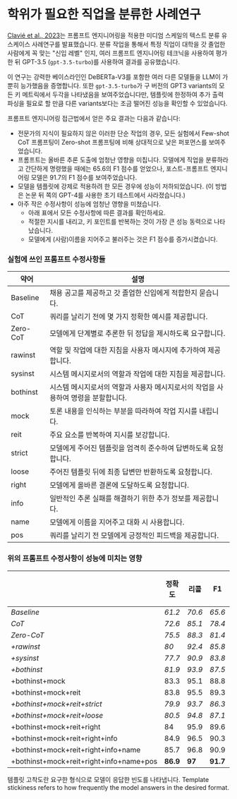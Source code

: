 # 학위가 필요한 직업을 분류한 사례연구

[Clavié et al., 2023](https://arxiv.org/abs/2303.07142)는 프롬프트 엔지니어링을 적용한 미디엄 스케일의 텍스트 분류 유스케이스 사례연구를 발표했습니다. 분류 작업을 통해서 특정 직업이 대학을 갓 졸업한 사람에게 꼭 맞는 "신입 레벨" 인지, 여러 프롬프트 엔지니어링 테크닉을 사용하여 평가한 뒤 GPT-3.5 (`gpt-3.5-turbo`)를 사용하여 결과를 공유했습니다.

이 연구는 강력한 베이스라인인 DeBERTa-V3를 포함한 여러 다른 모델들을 LLM이 가뿐히 능가했음을 증명합니다. 또한 `gpt-3.5-turbo`가 구 버전의 GPT3 variants의 모든 키 메트릭에서 두각을 나타냈음을 보여주었습니다만, 템플릿에 한정하여 추가 출력 파싱을 필요로 할 만큼 다른 variants보다는 조금 떨어진 성능을 확인할 수 있었습니다.

프롬프트 엔지니어링 접근법에서 얻은 주요 결과는 다음과 같습니다:

- 전문가의 지식이 필요하지 않은 이러한 단순 작업의 경우, 모든 실험에서 Few-shot CoT 프롬프팅이 Zero-shot 프롬프팅에 비해 상대적으로 낮은 퍼포먼스를 보여주었습니다.
- 프롬프트는 올바른 추론 도출에 엄청난 영향을 미칩니다. 모델에게 직업을 분류하라고 간단하게 명령했을 때에는 65.6의 F1 점수를 얻었으나, 포스트-프롬프트 엔지니어링 모델은 91.7의 F1 점수를 보여주었습니다.
- 모델을 템플릿에 강제로 적용하려 한 모든 경우에 성능이 저하되었습니다. (이 방법은 논문 뒤 쪽의 GPT-4를 사용한 초기 테스트에서 사라졌습니다.)
- 아주 작은 수정사항이 성능에 엄청난 영향을 미쳤습니다.
  - 아래 표에서 모든 수정사항에 따른 결과를 확인하세요.
  - 적절한 지시를 내리고, 키 포인트를 반복하는 것이 가장 큰 성능 동력으로 나타났습니다.
  - 모델에게 (사람)이름을 지어주고 불러주는 것은 F1 점수를 증가시켰습니다.

### 실험에 쓰인 프롬프트 수정사항들

| 약어     | 설명                                                                              |
| -------- | --------------------------------------------------------------------------------- |
| Baseline | 채용 공고를 제공하고 갓 졸업한 신입에게 적합한지 묻습니다.                        |
| CoT      | 쿼리를 날리기 전에 몇 가지 정확한 예시를 제공합니다.                              |
| Zero-CoT | 모델에게 단계별로 추론한 뒤 정답을 제시하도록 요구합니다.                         |
| rawinst  | 역할 및 작업에 대한 지침을 사용자 메시지에 추가하여 제공합니다.                   |
| sysinst  | 시스템 메시지로서의 역할과 작업에 대한 지침을 제공합니다.                         |
| bothinst | 시스템 메시지로서의 역할과 사용자 메시지로서의 작업을 사용하여 명령을 분할합니다. |
| mock     | 토론 내용을 인식하는 부분을 따라하여 작업 지시를 내립니다.                        |
| reit     | 주요 요소를 반복하여 지시를 보강합니다.                                           |
| strict   | 모델에게 주어진 템플릿을 엄격히 준수하여 답변하도록 요청합니다.                   |
| loose    | 주어진 템플릿 뒤에 최종 답변만 반환하도록 요청합니다.                             |
| right    | 모델에게 올바른 결론에 도달하도록 요청합니다.                                     |
| info     | 일반적인 추론 실패를 해결하기 위한 추가 정보를 제공합니다.                        |
| name     | 모델에게 이름을 지어주고 대화 시 사용합니다.                                      |
| pos      | 쿼리를 날리기 전 모델에게 긍정적인 피드백을 제공합니다.                           |

### 위의 프롬프트 수정사항이 성능에 미치는 영향

|                                         | 정확도   | 리콜   | F1       | 템플릿 고착도 |
| --------------------------------------- | -------- | ------ | -------- | ------------- |
| _Baseline_                              | _61.2_   | _70.6_ | _65.6_   | _79%_         |
| _CoT_                                   | _72.6_   | _85.1_ | _78.4_   | _87%_         |
| _Zero-CoT_                              | _75.5_   | _88.3_ | _81.4_   | _65%_         |
| _+rawinst_                              | _80_     | _92.4_ | _85.8_   | _68%_         |
| _+sysinst_                              | _77.7_   | _90.9_ | _83.8_   | _69%_         |
| _+bothinst_                             | _81.9_   | _93.9_ | _87.5_   | _71%_         |
| +bothinst+mock                          | 83.3     | 95.1   | 88.8     | 74%           |
| +bothinst+mock+reit                     | 83.8     | 95.5   | 89.3     | 75%           |
| _+bothinst+mock+reit+strict_            | _79.9_   | _93.7_ | _86.3_   | _**98%**_     |
| _+bothinst+mock+reit+loose_             | _80.5_   | _94.8_ | _87.1_   | _95%_         |
| +bothinst+mock+reit+right               | 84       | 95.9   | 89.6     | 77%           |
| +bothinst+mock+reit+right+info          | 84.9     | 96.5   | 90.3     | 77%           |
| +bothinst+mock+reit+right+info+name     | 85.7     | 96.8   | 90.9     | 79%           |
| +bothinst+mock+reit+right+info+name+pos | **86.9** | **97** | **91.7** | 81%           |

템플릿 고착도란 요구한 형식으로 모델이 응답한 빈도를 나타냅니다.
Template stickiness refers to how frequently the model answers in the desired format.
